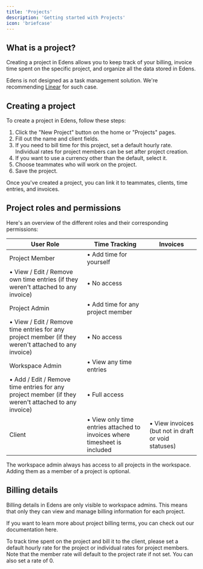 ```yaml
---
title: 'Projects'
description: 'Getting started with Projects'
icon: 'briefcase'
---
```


## What is a project?

Creating a project in Edens allows you to keep track of your billing, invoice time spent on the specific project, and organize all the data stored in Edens.

Edens is not designed as a task management solution. We're recommending [Linear](https://linear.app) for such case.

## Creating a project

To create a project in Edens, follow these steps:

1. Click the "New Project" button on the home or "Projects" pages.
2. Fill out the name and client fields.
3. If you need to bill time for this project, set a default hourly rate. Individual rates for project members can be set after project creation.
4. If you want to use a currency other than the default, select it.
5. Choose teammates who will work on the project.
6. Save the project.

Once you've created a project, you can link it to teammates, clients, time entries, and invoices.

## Project roles and permissions

Here's an overview of the different roles and their corresponding permissions:

| User Role | Time Tracking | Invoices |
| --- | --- | --- |
| Project Member | • Add time for yourself |  |
| • View / Edit / Remove own time entries (if they weren't attached to any invoice) | • No access |  |
| Project Admin | • Add time for any project member |  |
| • View / Edit / Remove time entries for any project member (if they weren't attached to any invoice) | • No access |  |
| Workspace Admin | • View any time entries |  |
| • Add / Edit / Remove time entries for any project member (if they weren't attached to any invoice) | • Full access |  |
| Client | • View only time entries attached to invoices where timesheet is included | • View invoices (but not in draft or void statuses) |

<Info>The workspace admin always has access to all projects in the workspace. Adding them as a member of a project is optional.</Info>

## Billing details

Billing details in Edens are only visible to workspace admins. This means that only they can view and manage billing information for each project.

If you want to learn more about project billing terms, you can check out our documentation here.

To track time spent on the project and bill it to the client, please set a default hourly rate for the project or individual rates for project members.
Note that the member rate will default to the project rate if not set. You can also set a rate of 0.